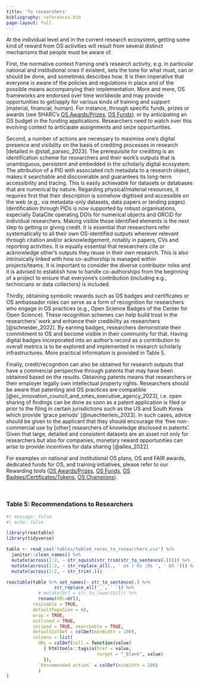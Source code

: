 ```yaml
---
title: 'To researchers'
bibliography: references.bib
page-layout: full
---
```


At the individual level and in the current research ecosystem, getting some kind of reward from OS activities will result from several distinct mechanisms that people must be aware of. 

First, the normative context framing one's research activity, e.g. in particular national and institutional ones if existent, sets the tone for what must, can or should be done, and sometimes describes how. It is then imperative that everyone is aware of the policies and regulations in place and of the possible means accompanying their implementation. More and more, OS frameworks are endorsed over time worldwide and may provide opportunities to get/apply for various kinds of training and support (material, financial, human). For instance, through specific funds, prizes or awards (see SHARC's [OS Awards/Prizes](mapping_tools/os_award_prizes), [OS Funds](mapping_tools/os_funds)), or by anticipating an OS budget in the funding applications. Researchers need to watch over this evolving context to anticipate assignments and seize opportunities. 

Second, a number of actions are necessary to maximise one's digital presence and visibility on the basis of crediting processes in research [detailed in @stall_parsec_2023]. The prerequisite for crediting is an identification scheme for researchers and their work's outputs that is unambiguous, persistent and embedded in the scholarly digital ecosystem. The attribution of a PID with associated rich metadata to a research object, makes it searchable and discoverable and guarantees its long-term accessibility and tracing. This is easily achievable for datasets or databases that are numerical by nature. Regarding physical/material resources, it requires first that their description is somehow digitised and accessible on the web (e.g., via metadata-only datasets, data papers or landing pages). Identification through PIDs is now supported by robust organisations, especially DataCite operating DOIs for numerical objects and ORCID for individual researchers. Making visible those identified elements is the next step to getting or giving credit. It is essential that researchers refer systematically to all their own OS-identified outputs wherever relevant through citation and/or acknowledgement, notably in papers, CVs and reporting activities. It is equally essential that researchers cite or acknowledge other's outputs they reuse in their own research. This is also intrinsically linked with how co-authorship is managed within projects/teams. It is important to consider the diverse contributor roles and it is advised to establish how to handle co-authorships from the beginning of a project to ensure that everyone's contribution (including e.g., technicians or data collectors) is included. 

Thirdly, obtaining symbolic rewards such as OS badges and certificates or OS ambassador roles can serve as a form of recognition for researchers who engage in OS practices (e.g., Open Science Badges of the Center for Open Science). These recognition schemes can help build trust in the researchers' work and enhance their credibility as researchers [@schneider_2022]. By earning badges, researchers demonstrate their commitment to OS and become visible in their community for that. Having digital badges incorporated into an author's record as a contribution to overall metrics is to be explored and implemented in research scholarly infrastructures. More practical information is provided in Table 5.

Finally, credit/recognition can also be obtained for research outputs that have a commercial perspective through patents that may have been obtained based on the results. Obtaining patents means that researchers or their employer legally own intellectual property rights. Researchers should be aware that patenting and OS practices are compatible [@ec_innovation_council_and_smes_executive_agency_2023], i.e. open sharing of findings can be done as soon as a patent application is filed or prior to the filing in certain jurisdictions such as the US and South Korea which provide 'grace periods' [@nuechterlein_2023]. In such cases, advice should be given to the applicant that they should encourage the 'free non-commercial use by [other] researchers of knowledge disclosed in patents'. Given that large, detailed and consistent datasets are an asset not only for researchers but also for companies, monetary reward opportunities can arise to provide incentives for data sharing [@allea_2022]. 

For examples on national and institutional OS plans, OS and FAIR awards, dedicated funds for OS, and training initiatives, please refer to our Rewarding tools ([OS Awards/Prizes](mapping_tools/os_award_prizes), [OS Funds](mapping_tools/os_funds), [OS Badges/Certificates/Tokens](mapping_tools/os_badges_certificates_tokens), [OS Champions](mapping_tools/os_champions)).

<br>

### Table 5: Recommendations to Researchers

```r
#| message: false
#| echo: false

library(reactable)
library(tidyverse)

table <- read_csv('tables/table4_recos_to_researchers.csv') %>% 
  janitor::clean_names() %>% 
  mutate(across(1:2, ~ str_squish(str_trim(str_to_sentence(.))))) %>% 
  mutate(across(1:2, ~ str_replace_all(., ' os | Os |Os ', ' OS '))) %>% 
  mutate(across(1:2, ~ str_trim(.)))

reactable(table %>% set_names(~ str_to_sentence(.) %>%
                  str_replace_all('_', ' ')) %>% 
            # mutate(Url = str_to_lower(Url)) %>% 
            rename(URL=Url), 
          resizable = TRUE,
          defaultPageSize = 60,
          wrap = TRUE,
          outlined = TRUE,
          striped = TRUE, searchable = TRUE,
          defaultColDef = colDef(minWidth = 100),
          columns = list(
            URL = colDef(cell = function(value) 
              { htmltools::tags$a(href = value, 
                                  target = "_blank", value)
              }),
            `Recommended action` = colDef(minWidth = 200)
            )
)
```
